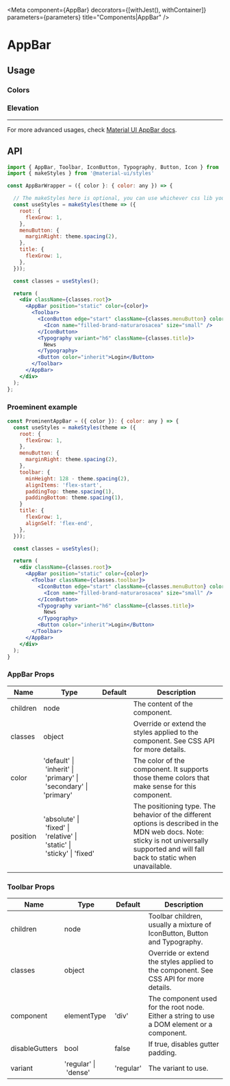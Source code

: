 

<Meta component={AppBar} decorators={[withJest(), withContainer]} parameters={parameters} title="Components|AppBar" />

# AppBar

## Usage

### Colors

<Preview>
  <Story name="AppBar colors">
    <ComponentWithLabel componentList={colors} />
  </Story>
</Preview>

### Elevation

<Preview>
  <Story name="AppBar elevations">
    <ComponentWithLabel componentList={elevation} />
  </Story>
</Preview>

---

For more advanced usages, check [Material UI AppBar docs](https://material-ui.com/components/app-bar/).

## API

```jsx highlight-line="2"
import { AppBar, Toolbar, IconButton, Typography, Button, Icon } from '@naturacosmeticos/natds-web';
import { makeStyles } from '@material-ui/styles'

const AppBarWrapper = ({ color }: { color: any }) => {

  // The makeStyles here is optional, you can use whichever css lib you want
  const useStyles = makeStyles(theme => ({
    root: {
      flexGrow: 1,
    },
    menuButton: {
      marginRight: theme.spacing(2),
    },
    title: {
      flexGrow: 1,
    },
  }));

  const classes = useStyles();

  return (
    <div className={classes.root}>
      <AppBar position="static" color={color}>
        <Toolbar>
          <IconButton edge="start" className={classes.menuButton} color="inherit" aria-label="menu">
            <Icon name="filled-brand-naturarosacea" size="small" />
          </IconButton>
          <Typography variant="h6" className={classes.title}>
            News
          </Typography>
          <Button color="inherit">Login</Button>
        </Toolbar>
      </AppBar>
    </div>
  );
};
```

### Proeminent example

```jsx
const ProminentAppBar = ({ color }): { color: any } => {
  const useStyles = makeStyles(theme => ({
    root: {
      flexGrow: 1,
    },
    menuButton: {
      marginRight: theme.spacing(2),
    },
    toolbar: {
      minHeight: 128 - theme.spacing(2),
      alignItems: 'flex-start',
      paddingTop: theme.spacing(1),
      paddingBottom: theme.spacing(1),
    }
    title: {
      flexGrow: 1,
      alignSelf: 'flex-end',
    },
  }));

  const classes = useStyles();

  return (
    <div className={classes.root}>
      <AppBar position="static" color={color}>
        <Toolbar className={classes.toolbar}>
          <IconButton edge="start" className={classes.menuButton} color="inherit" aria-label="menu">
            <Icon name="filled-brand-naturarosacea" size="small" />
          </IconButton>
          <Typography variant="h6" className={classes.title}>
            News
          </Typography>
          <Button color="inherit">Login</Button>
        </Toolbar>
      </AppBar>
    </div>
  );
}
```

### AppBar Props

| Name     | Type                                                                   | Default | Description                                                                                                                                                                            |
| -------- | ---------------------------------------------------------------------- | ------- | -------------------------------------------------------------------------------------------------------------------------------------------------------------------------------------- |
| children | node                                                                   |         | The content of the component.                                                                                                                                                          |
| classes  | object                                                                 |         | Override or extend the styles applied to the component. See CSS API for more details.                                                                                                  |
| color    | 'default' \| 'inherit' \| 'primary' \| 'secondary' \| 'primary'        |         | The color of the component. It supports those theme colors that make sense for this component.                                                                                         |
| position | 'absolute' \| 'fixed' \| 'relative' \| 'static' \| 'sticky' \| 'fixed' |         | The positioning type. The behavior of the different options is described in the MDN web docs. Note: sticky is not universally supported and will fall back to static when unavailable. |

### Toolbar Props

| Name           | Type                 | Default   | Description                                                                                |
| -------------- | -------------------- | --------- | ------------------------------------------------------------------------------------------ |
| children       | node                 |           | Toolbar children, usually a mixture of IconButton, Button and Typography.                  |
| classes        | object               |           | Override or extend the styles applied to the component. See CSS API for more details.      |
| component      | elementType          | 'div'     | The component used for the root node. Either a string to use a DOM element or a component. |
| disableGutters | bool                 | false     | If true, disables gutter padding.                                                          |
| variant        | 'regular' \| 'dense' | 'regular' | The variant to use.                                                                        |
